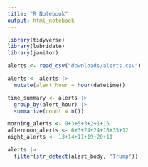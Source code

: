 ```yaml
---
title: "R Notebook"
output: html_notebook
---
```


```r
library(tidyverse)
library(lubridate)
library(janitor)
```



```r
alerts <- read_csv("downloads/alerts.csv")
```

```r
alerts <- alerts |>
  mutate(alert_hour = hour(datetime))
```

```r
time_summary <- alerts |>
  group_by(alert_hour) |>
  summarize(count = n())
```

```r
morning_alerts <- 9+3+5+3+2+1+15
afternoon_alerts <- 6+3+24+24+18+35+12
night_alerts <- 13+14+11+19+20+11
```

```r
alerts |>
  filter(str_detect(alert_body, "Trump"))
```

